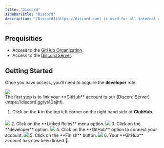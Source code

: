 ```yaml
---
title: "Discord"
sidebarTitle: "Discord"
description: "[Discord](https://discord.com) is used for all internal communication."
---
```


## Prequisities
- Access to the [GitHub Organization](https://github.com/clubhub-space).
- Access to the [Discord Server](https://discord.gg/yt43ejhf).

## Getting Started
Once you have access, you'll need to acquire the **developer** role.
<Frame>
  <img src="/images/introduction/Screenshot 2023-04-16 at 18.17.31.png" />
</Frame>
<br />
The first step is to link your **GitHub** account to our [Discord Server](https://discord.gg/yt43ejhf).

1. Click on the ⬇️ in the top left corner on the right hand side of **ClubHub**.
<Frame>
  <img src="/images/introduction/Screenshot 2023-04-16 at 17.10.39.png" />
</Frame>
2. Click on the **Linked Roles** menu option.
<Frame>
  <img src="/images/introduction/Screenshot 2023-04-16 at 17.10.56.png" />
</Frame>
3. Click on the **developer** option.
<Frame>
  <img src="/images/introduction/Screenshot 2023-04-16 at 18.02.01.png" />
</Frame>
4. <Tooltip tip="A browser window will open where you'll need to authorize the connection between GitHub and Discord">Click on the **GitHub** option to connect your account.</Tooltip>
<Frame>
  <img src="/images/introduction/Screenshot 2023-04-16 at 18.02.29.png" />
</Frame>
5. Click on the **Finish** button.
<Frame>
  <img src="/images/introduction/Screenshot 2023-04-16 at 18.02.59.png" />
</Frame>
6. Your **GitHub** account has now been linked 🎉.
